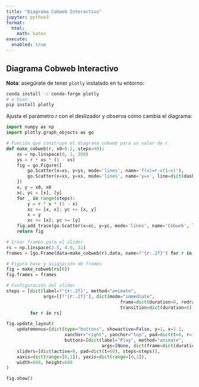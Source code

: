 ```yaml
---
title: "Diagrama Cobweb Interactivo"
jupyter: python3
format:
  html:
    math: katex
execute:
  enabled: true
---
```


## Diagrama Cobweb Interactivo

**Nota**: asegúrate de tener `plotly` instalado en tu entorno:

```bash
conda install -c conda-forge plotly
# o bien
pip install plotly
```

Ajusta el parámetro *r* con el deslizador y observa cómo cambia el diagrama:

```python
import numpy as np
import plotly.graph_objects as go

# Función que construye el diagrama cobweb para un valor de r
def make_cobweb(r, x0=0.2, steps=40):
    xs = np.linspace(0, 1, 200)
    ys = r * xs * (1 - xs)
    fig = go.Figure([
        go.Scatter(x=xs, y=ys, mode='lines', name='f(x)=r·x(1−x)'),
        go.Scatter(x=xs, y=xs, mode='lines', name='y=x', line=dict(dash='dash'))
    ])
    x, y = x0, x0
    xc, yc = [x], [y]
    for _ in range(steps):
        y = r * x * (1 - x)
        xc += [x, x]; yc += [x, y]
        x = y
        xc += [x]; yc += [y]
    fig.add_trace(go.Scatter(x=xc, y=yc, mode='lines', name='Cobweb', line=dict(color='red')))
    return fig

# Crear frames para el slider
rs = np.linspace(2.5, 4.0, 31)
frames = [go.Frame(data=make_cobweb(r).data, name=f"{r:.2f}") for r in rs]

# Figura base y asignación de frames
fig = make_cobweb(rs[0])
fig.frames = frames

# Configuración del slider
steps = [dict(label=f"{r:.2f}", method="animate",
              args=[[f"{r:.2f}"], dict(mode="immediate",
                                           frame=dict(duration=0, redraw=True),
                                           transition=dict(duration=0))])
         for r in rs]

fig.update_layout(
    updatemenus=[dict(type="buttons", showactive=False, y=1, x=1.1,
                      xanchor="right", yanchor="top", pad=dict(t=0, r=10),
                      buttons=[dict(label="Play", method="animate",
                                    args=[None, dict(frame=dict(duration=100, redraw=True), fromcurrent=True)])])],
    sliders=[dict(active=0, pad=dict(t=60), steps=steps)],
    xaxis=dict(range=[0,1]), yaxis=dict(range=[0,1]),
    width=600, height=600
)

fig.show()
```
